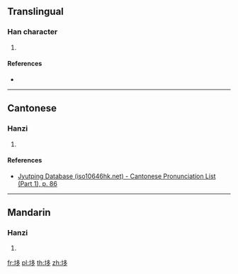 ==Translingual==

===Han character===
{{Han char|rn=32|rad=土|as=06|sn=9|four=|canj=GNIN|ids=⿰土多}}

# {{defn|Han|sort=土06}}

====References====
* {{Han ref|kx=0227.380|dkj=05038|dj=0463.250|hdz=10441.070|uh=5791|ud=22417}}

----

==Cantonese==

===Hanzi===
{{yue-hanzi|jyut=[[ci2]]|y=chi2}}

# {{defn|lang=yue|sort=土06}}

====References====
* [http://www.iso10646hk.net/jp/document/download.jsp Jyutping Database (iso10646hk.net) - Cantonese Pronunciation List (Part 1), p. 86]

----

==Mandarin==

===Hanzi===
{{cmn-hanzi|pin=[[chǐ]] ([[chi3]])|wg=ch'ih<sup>3</sup>}}

# {{defn|lang=cmn|sort=土06}}

[[fr:垑]]
[[pl:垑]]
[[th:垑]]
[[zh:垑]]